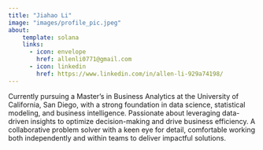 ```yaml
---
title: "Jiahao Li"
image: "images/profile_pic.jpeg"
about: 
    template: solana
    links: 
      - icon: envelope
        href: allenli0771@gmail.com
      - icon: linkedin
        href: https://www.linkedin.com/in/allen-li-929a74198/
---
```


Currently pursuing a Master’s in Business Analytics at the University of California, San Diego, with a strong foundation in data science, statistical modeling, and business intelligence. Passionate about leveraging data-driven insights to optimize decision-making and drive business efficiency. A collaborative problem solver with a keen eye for detail, comfortable working both independently and within teams to deliver impactful solutions. 
